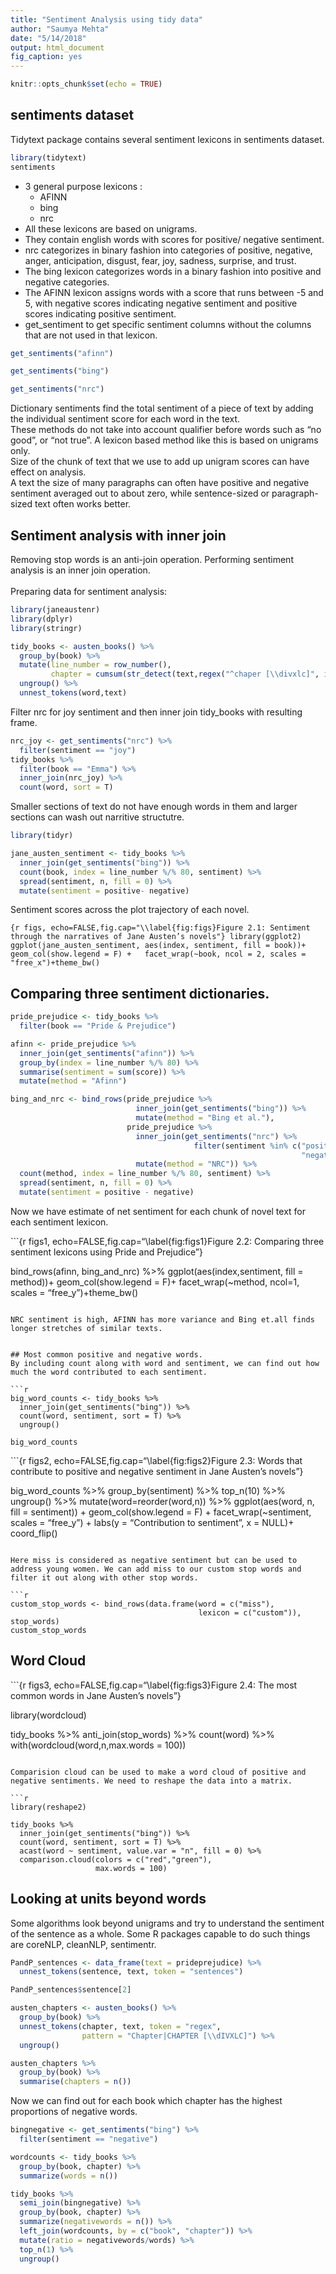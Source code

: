 ```yaml
---
title: "Sentiment Analysis using tidy data"
author: "Saumya Mehta"
date: "5/14/2018"
output: html_document
fig_caption: yes
---
```

<style type="text/css">
.caption {
    font-size: 16pt;
    font-family: raleway;
    color : #9E9E9E;
}
</style>

```r
knitr::opts_chunk$set(echo = TRUE)
```

## sentiments dataset
Tidytext package contains several sentiment lexicons in sentiments dataset.
```r
library(tidytext)
sentiments
```

* 3 general purpose lexicons :<br>
    + AFINN
    + bing
    + nrc<br>
* All these lexicons are based on unigrams.
* They contain english words with scores for positive/ negative sentiment.
* nrc categorizes in binary fashion into categories of positive, negative, anger, anticipation, disgust, fear, joy, sadness, surprise, and trust. 
* The bing lexicon categorizes words in a binary fashion into positive and negative categories. 
* The AFINN lexicon assigns words with a score that runs between -5 and 5, with negative scores indicating negative sentiment and positive scores indicating positive sentiment. 
* get_sentiment to get specific sentiment columns without the columns that are not used in that lexicon.
```r
get_sentiments("afinn")
```

```r
get_sentiments("bing")
```

```r
get_sentiments("nrc")
```

Dictionary sentiments find the total sentiment of a piece of text by adding the individual sentiment score for each word in the text.<br>
These methods do not take into account qualifier before words such as "no good", or "not true". A lexicon based method like this is based on unigrams only. <br>
Size of the chunk of text that we use to add up unigram scores can have effect on analysis.<br>
A text the size of many paragraphs can often have positive and negative sentiment averaged out to about zero, while sentence-sized or paragraph-sized text often works better.


## Sentiment analysis with inner join

Removing stop words is an anti-join operation. Performing sentiment analysis is an inner join operation.
<br>
<br>
Preparing data for sentiment analysis:

```r
library(janeaustenr)
library(dplyr)
library(stringr)

tidy_books <- austen_books() %>% 
  group_by(book) %>% 
  mutate(line_number = row_number(),
         chapter = cumsum(str_detect(text,regex("^chaper [\\divxlc]", ignore_case =T)))) %>% 
  ungroup() %>% 
  unnest_tokens(word,text)
```

Filter nrc for joy sentiment and then inner join tidy_books with resulting frame.
```r
nrc_joy <- get_sentiments("nrc") %>% 
  filter(sentiment == "joy")
tidy_books %>% 
  filter(book == "Emma") %>% 
  inner_join(nrc_joy) %>% 
  count(word, sort = T)
```
Smaller sections of text do not have enough words in them and larger sections can wash out narritive structutre. 

```r
library(tidyr)

jane_austen_sentiment <- tidy_books %>% 
  inner_join(get_sentiments("bing")) %>% 
  count(book, index = line_number %/% 80, sentiment) %>% 
  spread(sentiment, n, fill = 0) %>% 
  mutate(sentiment = positive- negative)
```

Sentiment scores across the plot trajectory of each novel. 

```{r figs, echo=FALSE,fig.cap="\\label{fig:figs}Figure 2.1: Sentiment through the narratives of Jane Austen’s novels"}
library(ggplot2)
ggplot(jane_austen_sentiment, aes(index, sentiment, fill = book))+
  geom_col(show.legend = F) +
  facet_wrap(~book, ncol = 2, scales = "free_x")+theme_bw()
```


## Comparing three sentiment dictionaries. 

```r
pride_prejudice <- tidy_books %>% 
  filter(book == "Pride & Prejudice")
```

```r
afinn <- pride_prejudice %>% 
  inner_join(get_sentiments("afinn")) %>% 
  group_by(index = line_number %/% 80) %>% 
  summarise(sentiment = sum(score)) %>% 
  mutate(method = "Afinn")

bing_and_nrc <- bind_rows(pride_prejudice %>% 
                            inner_join(get_sentiments("bing")) %>%
                            mutate(method = "Bing et al."),
                          pride_prejudice %>% 
                            inner_join(get_sentiments("nrc") %>% 
                                         filter(sentiment %in% c("positive", 
                                                                 "negative"))) %>%
                            mutate(method = "NRC")) %>%
  count(method, index = line_number %/% 80, sentiment) %>%
  spread(sentiment, n, fill = 0) %>%
  mutate(sentiment = positive - negative)
```

Now we have estimate of net sentiment for each chunk of novel text for each sentiment lexicon. 

```{r figs1, echo=FALSE,fig.cap="\\label{fig:figs1}Figure 2.2: Comparing three sentiment lexicons using Pride and Prejudice"}


bind_rows(afinn, bing_and_nrc) %>% 
  ggplot(aes(index,sentiment, fill = method))+
  geom_col(show.legend = F)+
  facet_wrap(~method, ncol=1, scales = "free_y")+theme_bw()
```

NRC sentiment is high, AFINN has more variance and Bing et.all finds longer stretches of similar texts.


## Most common positive and negative words.
By including count along with word and sentiment, we can find out how much the word contributed to each sentiment.

```r
big_word_counts <- tidy_books %>% 
  inner_join(get_sentiments("bing")) %>% 
  count(word, sentiment, sort = T) %>% 
  ungroup()

big_word_counts
```

```{r figs2, echo=FALSE,fig.cap="\\label{fig:figs2}Figure 2.3: Words that contribute to positive and negative sentiment in Jane Austen’s novels"}

big_word_counts %>% 
  group_by(sentiment) %>% 
  top_n(10) %>% 
  ungroup() %>% 
  mutate(word=reorder(word,n)) %>% 
  ggplot(aes(word, n, fill = sentiment)) + 
  geom_col(show.legend = F) +
  facet_wrap(~sentiment, scales = "free_y") + 
  labs(y = "Contribution to sentiment",
       x = NULL)+
  coord_flip()
```

Here miss is considered as negative sentiment but can be used to address young women. We can add miss to our custom stop words and filter it out along with other stop words. 

```r
custom_stop_words <- bind_rows(data.frame(word = c("miss"),
                                          lexicon = c("custom")), stop_words)
custom_stop_words
```

## Word Cloud

```{r figs3, echo=FALSE,fig.cap="\\label{fig:figs3}Figure 2.4: The most common words in Jane Austen’s novels"}



library(wordcloud)

tidy_books %>% 
  anti_join(stop_words) %>% 
  count(word) %>% 
  with(wordcloud(word,n,max.words = 100))
```

Comparision cloud can be used to make a word cloud of positive and negative sentiments. We need to reshape the data into a matrix.

```r
library(reshape2)

tidy_books %>% 
  inner_join(get_sentiments("bing")) %>% 
  count(word, sentiment, sort = T) %>% 
  acast(word ~ sentiment, value.var = "n", fill = 0) %>%
  comparison.cloud(colors = c("red","green"),
                   max.words = 100) 
```

## Looking at units beyond words
Some algorithms look beyond unigrams and try to understand the sentiment of the sentence as a whole. Some R packages capable to do such things are coreNLP, cleanNLP, sentimentr.

```r
PandP_sentences <- data_frame(text = prideprejudice) %>% 
  unnest_tokens(sentence, text, token = "sentences")

PandP_sentences$sentence[2]
```
```r
austen_chapters <- austen_books() %>%
  group_by(book) %>%
  unnest_tokens(chapter, text, token = "regex", 
                pattern = "Chapter|CHAPTER [\\dIVXLC]") %>%
  ungroup()

austen_chapters %>% 
  group_by(book) %>% 
  summarise(chapters = n())
```

Now we can find out for each book which chapter has the highest proportions of negative words.

```r
bingnegative <- get_sentiments("bing") %>% 
  filter(sentiment == "negative")

wordcounts <- tidy_books %>%
  group_by(book, chapter) %>%
  summarize(words = n())

tidy_books %>%
  semi_join(bingnegative) %>%
  group_by(book, chapter) %>%
  summarize(negativewords = n()) %>%
  left_join(wordcounts, by = c("book", "chapter")) %>% 
  mutate(ratio = negativewords/words) %>%
  top_n(1) %>%
  ungroup()
```

